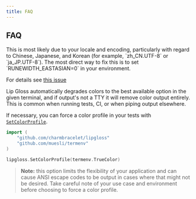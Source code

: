 ```yaml
---
title: FAQ
---
```


## FAQ


<Accordions>
<Accordion title="Why are things misaligning? Why are borders at the wrong widths?" id="misaligning-borders">
This is most likely due to your locale and encoding, particularly with regard to Chinese, Japanese, and Korean (for example, `zh_CN.UTF-8` or `ja_JP.UTF-8`). The most direct way to fix this is to set `RUNEWIDTH_EASTASIAN=0` in your environment.

For details see [this issue](https://github.com/charmbracelet/lipgloss/issues/40)
</Accordion>

<Accordion title="Why isn't Lip Gloss displaying colors?" id="no-colors">
Lip Gloss automatically degrades colors to the best available option in the given terminal, and if output's not a TTY it will remove color output entirely. This is common when running tests, CI, or when piping output elsewhere.

If necessary, you can force a color profile in your tests with [`SetColorProfile`](https://pkg.go.dev/github.com/charmbracelet/lipgloss#SetColorProfile).

```go
import (
    "github.com/charmbracelet/lipgloss"
    "github.com/muesli/termenv"
)

lipgloss.SetColorProfile(termenv.TrueColor)
```

> **Note:** this option limits the flexibility of your application and can cause ANSI escape codes to be output in cases where that might not be desired. Take careful note of your use case and environment before choosing to force a color profile.

</Accordion>
</Accordions>
